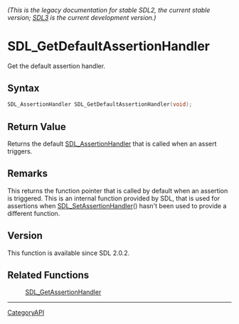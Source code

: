 ====== (This is the legacy documentation for stable SDL2, the current stable version; [https://wiki.libsdl.org/SDL3/ SDL3] is the current development version.) ======
= SDL_GetDefaultAssertionHandler =

Get the default assertion handler.

== Syntax ==

<syntaxhighlight lang='c'>
SDL_AssertionHandler SDL_GetDefaultAssertionHandler(void);
</syntaxhighlight>

== Return Value ==

Returns the default [[SDL_AssertionHandler]] that is called when an assert
triggers.

== Remarks ==

This returns the function pointer that is called by default when an
assertion is triggered. This is an internal function provided by SDL, that
is used for assertions when [[SDL_SetAssertionHandler]]() hasn't been used
to provide a different function.

== Version ==

This function is available since SDL 2.0.2.

== Related Functions ==

:[[SDL_GetAssertionHandler]]

----
[[CategoryAPI]]


